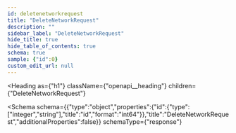 ```yaml
---
id: deletenetworkrequest
title: "DeleteNetworkRequest"
description: ""
sidebar_label: "DeleteNetworkRequest"
hide_title: true
hide_table_of_contents: true
schema: true
sample: {"id":0}
custom_edit_url: null
---
```



<Heading
  as={"h1"}
  className={"openapi__heading"}
  children={"DeleteNetworkRequest"}
>
</Heading>





<Schema
  schema={{"type":"object","properties":{"id":{"type":["integer","string"],"title":"id","format":"int64"}},"title":"DeleteNetworkRequest","additionalProperties":false}}
  schemaType={"response"}
>
  
</Schema>
            